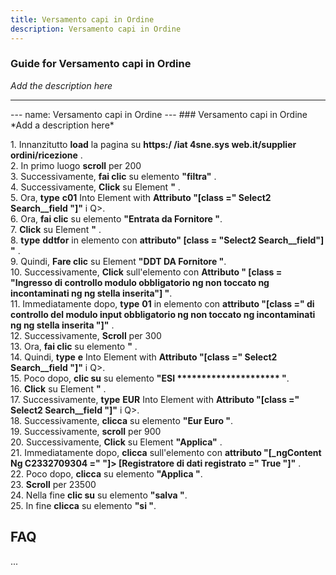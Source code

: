 ```yaml
---
title: Versamento capi in Ordine
description: Versamento capi in Ordine
---
```


### Guide for Versamento capi in Ordine

*Add the description here*

___

\--- name: Versamento capi in Ordine --- ### Versamento capi in Ordine \*Add a description here\*  
  
1\. Innanzitutto **load** la pagina su **https:/ /iat 4sne.sys web.it/supplier ordini/ricezione** .  
2\. In primo luogo **scroll** per 200  
3\. Successivamente, **fai clic** su elemento **"filtra"** .  
4\. Successivamente, **Click** su Element **"** .  
5\. Ora, **type** **c01** Into Element with **Attributo "\[class =" Select2 Search\_\_field "\]"** i Q>.  
6\. Ora, **fai clic** su elemento **"Entrata da Fornitore "**.  
7\. **Click** su Element **"** .  
8\. **type** **ddtfor** in elemento con **attributo" \[class = "Select2 Search\_\_field"\] "** .  
9\. Quindi, **Fare clic** su Element **"DDT DA Fornitore "**.  
10\. Successivamente, **Click** sull'elemento con **Attributo " \[class = "Ingresso di controllo modulo obbligatorio ng non toccato ng incontaminati ng ng stella inserita"\] "**.  
11\. Immediatamente dopo, **type** **01** in elemento con **attributo "\[class =" di controllo del modulo input obbligatorio ng non toccato ng incontaminati ng ng stella inserita "\]"** .  
12\. Successivamente, **Scroll** per 300  
13\. Ora, **fai clic** su elemento **"** .  
14\. Quindi, **type** **e** Into Element with **Attributo "\[class =" Select2 Search\_\_field "\]"** i Q>.  
15\. Poco dopo, **clic su** su elemento **"ESI \*\*\*\*\*\*\*\*\*\*\*\*\*\*\*\*\*\*\*\*\* "**.  
16\. **Click** su Element **"** .  
17\. Successivamente, **type** **EUR** Into Element with **Attributo "\[class =" Select2 Search\_\_field "\]"** i Q>.  
18\. Successivamente, **clicca** su elemento **"Eur Euro "**.  
19\. Successivamente, **scroll** per 900  
20\. Successivamente, **Click** su Element **"Applica"** .  
21\. Immediatamente dopo, **clicca** sull'elemento con **attributo "\[\_ngContent Ng C2332709304 =" "\]> \[Registratore di dati registrato =" True "\]"** .  
22\. Poco dopo, **clicca** su elemento **"Applica "**.  
23\. **Scroll** per 23500  
24\. Nella fine **clic su** su elemento **"salva "**.  
25\. In fine **clicca** su elemento **"si "**.  

FAQ
---

...